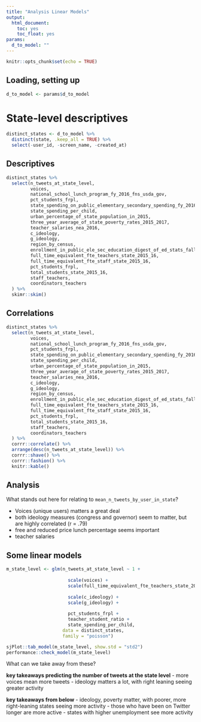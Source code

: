 ```yaml
---
title: "Analysis Linear Models"
output:
  html_document:
    toc: yes
    toc_float: yes
params:
  d_to_model: ""
---
```


```r
knitr::opts_chunk$set(echo = TRUE)
```

## Loading, setting up

```r
d_to_model <- params$d_to_model
```

# State-level descriptives

```r
distinct_states <- d_to_model %>% 
  distinct(state, .keep_all = TRUE) %>% 
  select(-user_id, -screen_name, -created_at)
```

## Descriptives

```r
distinct_states %>% 
  select(n_tweets_at_state_level,
         voices, 
         national_school_lunch_program_fy_2016_fns_usda_gov,
         pct_students_frpl, 
         state_spending_on_public_elementary_secondary_spending_fy_2016_census_in_thousands,
         state_spending_per_child,
         urban_percentage_of_state_population_in_2015,
         three_year_average_of_state_poverty_rates_2015_2017,
         teacher_salaries_nea_2016,
         c_ideology,
         g_ideology,
         region_by_census,
         enrollment_in_public_ele_sec_education_digest_of_ed_stats_fall_2015_projected,
         full_time_equivalent_fte_teachers_state_2015_16,
         full_time_equivalent_fte_staff_state_2015_16,
         pct_students_frpl,
         total_students_state_2015_16,
         staff_teachers,
         coordinators_teachers
  ) %>% 
  skimr::skim()
```

## Correlations

```r
distinct_states %>% 
  select(n_tweets_at_state_level,
         voices, 
         national_school_lunch_program_fy_2016_fns_usda_gov,
         pct_students_frpl, 
         state_spending_on_public_elementary_secondary_spending_fy_2016_census_in_thousands,
         state_spending_per_child,
         urban_percentage_of_state_population_in_2015,
         three_year_average_of_state_poverty_rates_2015_2017,
         teacher_salaries_nea_2016,
         c_ideology,
         g_ideology,
         region_by_census,
         enrollment_in_public_ele_sec_education_digest_of_ed_stats_fall_2015_projected,
         full_time_equivalent_fte_teachers_state_2015_16,
         full_time_equivalent_fte_staff_state_2015_16,
         pct_students_frpl,
         total_students_state_2015_16,
         staff_teachers,
         coordinators_teachers
  ) %>% 
  corrr::correlate() %>% 
  arrange(desc(n_tweets_at_state_level)) %>% 
  corrr::shave() %>% 
  corrr::fashion() %>% 
  knitr::kable()
```

## Analysis

What stands out here for relating to `mean_n_tweets_by_user_in_state`?

- Voices (unique users) matters a great deal
- both ideology measures (congress and governor) seem to matter, but are highly correlated (r = .79)
- free and reduced price lunch percentage seems important
- teacher salaries

## Some linear models

```r
m_state_level <- glm(n_tweets_at_state_level ~ 1 + 
                       
                       scale(voices) + 
                       scale(full_time_equivalent_fte_teachers_state_2015_16) +
                       
                       scale(c_ideology) + 
                       scale(g_ideology) + 
                       
                       pct_students_frpl +
                       teacher_student_ratio + 
                       state_spending_per_child,
                     data = distinct_states, 
                     family = "poisson")

sjPlot::tab_model(m_state_level, show.std = "std2")
performance::check_model(m_state_level)
```

What can we take away from these?

**key takeaways predicting the number of tweets at the state level**
- more voices mean more tweets
- ideology matters a lot, with right leaning seeing greater activity

**key takeaways from below**
- ideology, poverty matter, with poorer, more right-leaning states seeing more activity
- those who have been on Twitter longer are more active
- states with higher unemployment see more activity
